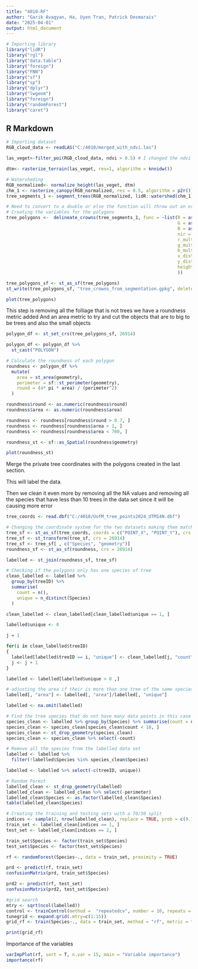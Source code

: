 ---
title: "4010-RF"
author: "Garik Avagyan, Ha, Uyen Tran, Patrick Desmarais"
date: "2025-04-01"
output: html_document
---

```{r setup, include=FALSE}
# Importing library
library("lidR")
library("rgl")
library("data.table")
library("foreign")
library("FNN")
library("sf")
library("sp")
library("dplyr")
library("lwgeom")
library("foreign")
library("randomForest")
library("caret")
```

## R Markdown



```{r}
# Importing dataset
RGB_cloud_data <- readLAS("C:/4010/merged_with_ndvi.las")
```

```{r}
las_veget<-filter_poi(RGB_cloud_data, ndvi > 0.5) # I changed the ndvi threshold from 0.4 to 0.5

dtm<- rasterize_terrain(las_veget, res=1, algorithm = knnidw())

# Watersheding 
RGB_normalized<- normalize_height(las_veget, dtm)
chm_1 <- rasterize_canopy(RGB_normalized, res = 0.5, algorithm = p2r())
tree_segments_1 <- segment_trees(RGB_normalized, lidR::watershed(chm_1))

# Need to convert to a double or else the function will throw out an error
# Creating the variables for the polygons 
tree_polygons <-  delineate_crowns(tree_segments_1, func = ~list(R = as.numeric(median(R)), 
                                                                 G = as.numeric(median(G)),
                                                                 B = as.numeric(median(B)),
                                                                 nir = as.numeric(median(nir)),
                                                                 r_multi = as.numeric(median(ms_red)),
                                                                 g_multi = as.numeric(median(ms_green)),
                                                                 b_multi = as.numeric(median(ms_blue)),
                                                                 x_dist = as.numeric(max(X) - min(X)),
                                                                 y_dist = as.numeric(max(Y) - min(Y)),
                                                                 height = max(Z)
                                                                 ))

tree_polygons_sf <- st_as_sf(tree_polygons)
st_write(tree_polygons_sf, "tree_crowns_from_segmentation.gpkg", delete_dsn = TRUE)

plot(tree_polygons)

```

This step is removing all the folliage that is not trees we have a roundness metric added
And an area metric to try and cut the objects that are to big to be trees and also the small
objects

```{r}
polygon_df <- st_set_crs(tree_polygons_sf, 26914)

polygon_df <- polygon_df %>% 
  st_cast("POLYGON")

# Calculate the roundness of each polygon 
roundness <- polygon_df %>%
  mutate(
    area = st_area(geometry),
    perimeter = sf::st_perimeter(geometry),
    round = (4* pi * area) / (perimeter^2)
  )

roundness$round <- as.numeric(roundness$round)
roundness$area <- as.numeric(roundness$area)

roundness <- roundness[roundness$round > 0.7, ]
roundness <- roundness[roundness$area > 1, ]
roundness <- roundness[roundness$area < 700, ]

roundness_st <- sf::as_Spatial(roundness$geometry)

plot(roundness_st)
```

Merge the private tree coordinates with the polygons created in the last section.

This will label the data. 

Then we clean it even more by removing all the NA values and removing all the species that
have less than 10 trees in the data set since it will be causing more error

```{r}
tree_coords <- read.dbf("C:/4010/UofM_tree_points2024_UTM14N.dbf")

# Changing the coordinate system for the two datasets making them match
tree_sf <- st_as_sf(tree_coords, coords = c("POINT_X", "POINT_Y"), crs = 4326)
tree_sf <- st_transform(tree_sf, crs = 26914)
tree_sf <- tree_sf[ , c("Species", "geometry")]
roundness_sf <- st_as_sf(roundness, crs = 26914)

labelled <- st_join(roundness_sf, tree_sf)

# Checking if the polygons only has one species of tree
clean_labelled <- labelled %>% 
  group_by(treeID) %>%
  summarise(
    count = n(),
    unique = n_distinct(Species)
  )

clean_labelled <- clean_labelled[clean_labelled$unique == 1, ]

labelled$unique <- 0

j = 1

for(i in clean_labelled$treeID)
{
  labelled[labelled$treeID == i, "unique"] <- clean_labelled[j, "count"]
  j <- j + 1
}

labelled <- labelled[labelled$unique > 0 ,]

# adjusting the area if their is more than one tree of the same species in the polygon
labelled[, "area"] <- labelled[, "area"]/labelled[, "unique"]

labelled <- na.omit(labelled)

# Find the tree species that do not have many data points in this case less than 10
species_clean <- labelled %>% group_by(Species) %>% summarise(count = n())
species_clean <- species_clean[species_clean$count < 10, ]
species_clean <- st_drop_geometry(species_clean)
species_clean <- species_clean %>% select(-count)

# Remove all the species from the labelled data set
labelled <- labelled %>%
  filter(!labelled$Species %in% species_clean$Species)

labelled <- labelled %>% select(-c(treeID, unique))
```

```{r}
# Random Forest
labelled_clean <- st_drop_geometry(labelled)
labelled_clean <- labelled_clean %>% select(-perimeter)
labelled_clean$Species <- as.factor(labelled_clean$Species)
table(labelled_clean$Species)

# Creating the training and testing sets with a 70/30 split
indices <- sample(2, nrow(labelled_clean), replace = TRUE, prob = c(0.7, 0.3))
train_set <- labelled_clean[indices == 1, ]
test_set <- labelled_clean[indices == 2, ]

train_set$Species <- factor(train_set$Species)
test_set$Species <- factor(test_set$Species)

rf <- randomForest(Species~., data = train_set, proximity = TRUE)

prd <- predict(rf, train_set)
confusionMatrix(prd, train_set$Species)

prd2 <- predict(rf, test_set)
confusionMatrix(prd2, test_set$Species)
```

```{r}
#grid search 
mtry <- sqrt(ncol(labelled))
control <- trainControl(method =  "repeatedcv", number = 10, repeats = 3, search = "grid")
tunegrid <- expand.grid(.mtry=c(1:15))
grid_rf <- train(Species~., data = train_set, method = "rf", metric = "Accuracy", tuneGrid = tunegrid, trControl = control)

print(grid_rf)
```


Importance of the variables
```{r}
varImpPlot(rf, sort = T, n.var = 15, main = "Variable importance")
importance(rf)
```